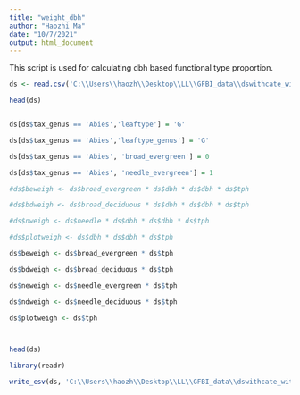 ---
title: "weight_dbh"
author: "Haozhi Ma"
date: "10/7/2021"
output: html_document
---


This script is used for calculating dbh based functional type proportion.


```{R}

ds <- read.csv('C:\\Users\\haozh\\Desktop\\LL\\GFBI_data\\dswithcate_with4class_20211208.csv')

head(ds)



```

```{R}
ds[ds$tax_genus == 'Abies','leaftype'] = 'G'

ds[ds$tax_genus == 'Abies','leaftype_genus'] = 'G'

ds[ds$tax_genus == 'Abies', 'broad_evergreen'] = 0

ds[ds$tax_genus == 'Abies', 'needle_evergreen'] = 1


```



```{R}

#ds$beweigh <- ds$broad_evergreen * ds$dbh * ds$dbh * ds$tph 

#ds$bdweigh <- ds$broad_deciduous * ds$dbh * ds$dbh * ds$tph 

#ds$nweigh <- ds$needle * ds$dbh * ds$dbh * ds$tph 

#ds$plotweigh <- ds$dbh * ds$dbh * ds$tph

ds$beweigh <- ds$broad_evergreen * ds$tph 

ds$bdweigh <- ds$broad_deciduous * ds$tph 

ds$neweigh <- ds$needle_evergreen * ds$tph 

ds$ndweigh <- ds$needle_deciduous * ds$tph

ds$plotweigh <- ds$tph




```





```{r}
head(ds)


```

```{R}

library(readr)

write_csv(ds, 'C:\\Users\\haozh\\Desktop\\LL\\GFBI_data\\dswithcate_with_weigh_stem_4class_20211208.csv')


```
